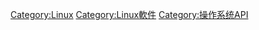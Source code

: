 [[Category:Linux|Category:Linux]]
[[Category:Linux軟件|Category:Linux軟件]]
[[Category:操作系统API|Category:操作系统API]]